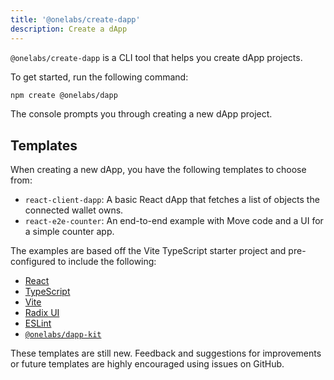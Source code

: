 ```yaml
---
title: '@onelabs/create-dapp'
description: Create a dApp
---
```


`@onelabs/create-dapp` is a CLI tool that helps you create dApp projects.

To get started, run the following command:

```sh npm2yarn
npm create @onelabs/dapp
```

The console prompts you through creating a new dApp project.

## Templates

When creating a new dApp, you have the following templates to choose from:

- `react-client-dapp`: A basic React dApp that fetches a list of objects the connected wallet owns.
- `react-e2e-counter`: An end-to-end example with Move code and a UI for a simple counter app.

The examples are based off the Vite TypeScript starter project and pre-configured to include the
following:

- [React](https://react.dev/)
- [TypeScript](https://www.typescriptlang.org/)
- [Vite](https://vitejs.dev/)
- [Radix UI](https://www.radix-ui.com/)
- [ESLint](https://eslint.org/)
- [`@onelabs/dapp-kit`](https://sdk.mystenlabs.com/dapp-kit)

These templates are still new. Feedback and suggestions for improvements or future templates are
highly encouraged using issues on GitHub.
